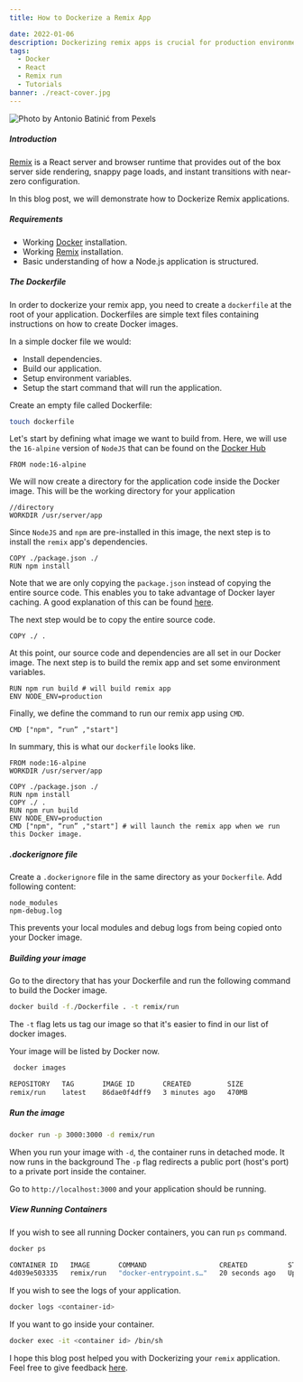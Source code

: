 ```yaml
---
title: How to Dockerize a Remix App

date: 2022-01-06
description: Dockerizing remix apps is crucial for production environments as it takes away the burden of setting up a runtime environment for your app. Docker containers are predictable, consistent, and isolated in nature which makes it possible for them to run anywhere.
tags:
  - Docker
  - React
  - Remix run
  - Tutorials
banner: ./react-cover.jpg
---
```


![Photo by Antonio Batinić from Pexels](./react-cover.jpg)



##### Introduction

[Remix](https://remix.run) is a React server and browser runtime that provides out of the box server side rendering, snappy page loads, and instant transitions with near-zero configuration.


In this blog post, we will demonstrate how to Dockerize Remix applications.


##### Requirements

- Working [Docker](https://docs.docker.com/engine/installation/) installation.
- Working [Remix](https://remix.run) installation.
- Basic understanding of how a Node.js application is structured.



##### The Dockerfile

In order to dockerize your remix app, you need to create a `dockerfile` at the root of your application.
Dockerfiles are simple text files containing instructions on how to create Docker images.

In a simple docker file we would:

- Install dependencies.
- Build our application.
- Setup environment variables.
- Setup the start command that will run the application.


Create an empty file called Dockerfile:
```sh
touch dockerfile
```

Let's start by defining what image we want to build from.
Here, we will use the `16-alpine` version of `NodeJS` that can be found on the [Docker Hub](https://hub.docker.com/_/node)

```
FROM node:16-alpine
```

We will now create a directory for the application code inside the Docker image.
This will be the working directory for your application

```
//directory
WORKDIR /usr/server/app

```
Since `NodeJS` and `npm` are pre-installed in this image, the next step is to install the `remix` app's dependencies.

```
COPY ./package.json ./
RUN npm install

```
Note that we are only copying the `package.json` instead of copying the entire source code.
This enables you to take advantage of Docker layer caching. A good explanation of this can be found [here](https://docs.semaphoreci.com/ci-cd-environment/docker-layer-caching/).

The next step would be to copy the entire source code.
```
COPY ./ .

```

At this point, our source code and dependencies are all set in our Docker image.
The next step is to build the remix app and set some environment variables.
```
RUN npm run build # will build remix app
ENV NODE_ENV=production

```

Finally, we define the command to run our remix app using `CMD`.

```
CMD ["npm", “run” ,"start"]

```

In summary, this is what our `dockerfile` looks like.
```
FROM node:16-alpine
WORKDIR /usr/server/app

COPY ./package.json ./
RUN npm install
COPY ./ .
RUN npm run build
ENV NODE_ENV=production
CMD ["npm", “run” ,"start"] # will launch the remix app when we run this Docker image.

```

##### .dockerignore file
Create a `.dockerignore` file in the same directory as your `Dockerfile`.
Add following content:

```
node_modules
npm-debug.log

```
This prevents your local modules and debug logs from being copied onto your Docker image.


##### Building your image

Go to the directory that has your Dockerfile and run the following command to build the Docker image.
```sh
docker build -f./Dockerfile . -t remix/run
```
The `-t` flag lets us tag our image so that it's easier to find in our list of docker images.

Your image will be listed by Docker now.

```sh
 docker images
```

```sh
REPOSITORY   TAG       IMAGE ID       CREATED         SIZE
remix/run    latest    86dae0f4dff9   3 minutes ago   470MB

```


##### Run the image


```sh
docker run -p 3000:3000 -d remix/run
```
When you run your image with `-d`, the container runs in detached mode. It now runs in the background
The `-p` flag redirects a public port (host's port) to a private port inside the container.

Go to `http://localhost:3000` and your application should be running.


##### View Running Containers
If you wish to see all running Docker containers, you can run `ps` command.
```sh
docker ps
```


```sh
CONTAINER ID   IMAGE       COMMAND                  CREATED          STATUS          PORTS                                       NAMES
4d039e503335   remix/run   "docker-entrypoint.s…"   20 seconds ago   Up 19 seconds   0.0.0.0:3000->3000/tcp, :::3000->3000/tcp   nostalgic_booth

```

If you wish to see the logs of your application.

```sh
docker logs <container-id>
```

If you want to go inside your container.

```sh
docker exec -it <container id> /bin/sh
```


I hope this blog post helped you with Dockerizing your `remix` application. Feel free to give feedback [here](https://twitter.com/hannad_rehman).
